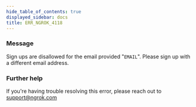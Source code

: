 ```yaml
---
hide_table_of_contents: true
displayed_sidebar: docs
title: ERR_NGROK_4118
---
```




### Message

Sign ups are disallowed for the email provided "`EMAIL`". Please sign up with a different email address.

<ErrorDetails error="err_ngrok_4118" />

### Further help

If you're having trouble resolving this error, please reach out to [support@ngrok.com](mailto:support@ngrok.com?subject=Help%20with%20ERR_NGROK_4118)
